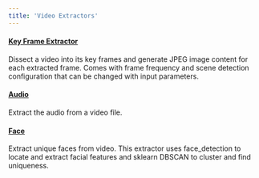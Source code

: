```yaml
---
title: 'Video Extractors'
---
```


#### [Key Frame Extractor](https://github.com/tensorlakeai/indexify-extractors/tree/main/video/keyframes)
Dissect a video into its key frames and generate JPEG image content for each extracted frame. Comes with frame frequency and scene detection configuration that can be changed with input parameters.

#### [Audio](https://github.com/tensorlakeai/indexify-extractors/tree/main/video/audio-extractor)
Extract the audio from a video file.

#### [Face](https://github.com/tensorlakeai/indexify-extractors/tree/main/video/face-extractor)
Extract unique faces from video. This extractor uses face_detection to locate and extract facial features and sklearn DBSCAN to cluster and find uniqueness.